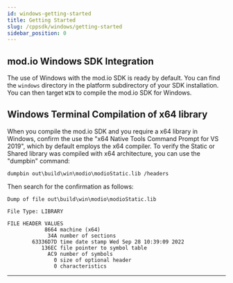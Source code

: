 ```yaml
---
id: windows-getting-started
title: Getting Started
slug: /cppsdk/windows/getting-started
sidebar_position: 0
---
```


## mod.io Windows SDK Integration

The use of Windows with the mod.io SDK is ready by default. You can find the `windows` directory in the platform subdirectory of your SDK installation.
You can then target `WIN` to compile the mod.io SDK for Windows.

## Windows Terminal Compilation of x64 library

When you compile the mod.io SDK and you require a x64 library in Windows, confirm the use the "x64 Native Tools Command Prompt for VS 2019", which by default employs the x64 compiler. To verify the Static or Shared library was compiled with x64 architecture, you can use the "dumpbin" command:
```
dumpbin out\build\win\modio\modioStatic.lib /headers
```
Then search for the confirmation as follows:
```
Dump of file out\build\win\modio\modioStatic.lib

File Type: LIBRARY

FILE HEADER VALUES
            8664 machine (x64)
             34A number of sections
        63336D7D time date stamp Wed Sep 28 10:39:09 2022
           136EC file pointer to symbol table
             AC9 number of symbols
               0 size of optional header
               0 characteristics
```

---